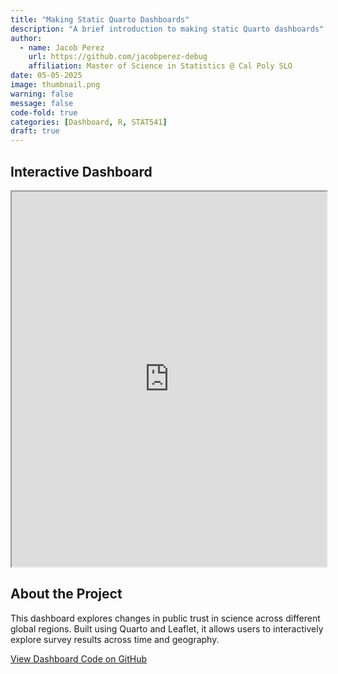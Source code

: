 ```yaml
---
title: "Making Static Quarto Dashboards"
description: "A brief introduction to making static Quarto dashboards"
author: 
  - name: Jacob Perez
    url: https://github.com/jacobperez-debug
    affiliation: Master of Science in Statistics @ Cal Poly SLO
date: 05-05-2025
image: thumbnail.png
warning: false
message: false
code-fold: true
categories: [Dashboard, R, STAT541]
draft: true
---
```


## Interactive Dashboard

<iframe src="https://jacobperez.quarto.pub/trust-in-science-global-patterns--change/#trust-across-regions" width="100%" height="600px"></iframe>

## About the Project

This dashboard explores changes in public trust in science across different global regions. Built using Quarto and Leaflet, it allows users to interactively explore survey results across time and geography.

[View Dashboard Code on GitHub](https://github.com/jacobperez-debug/lab-3)
